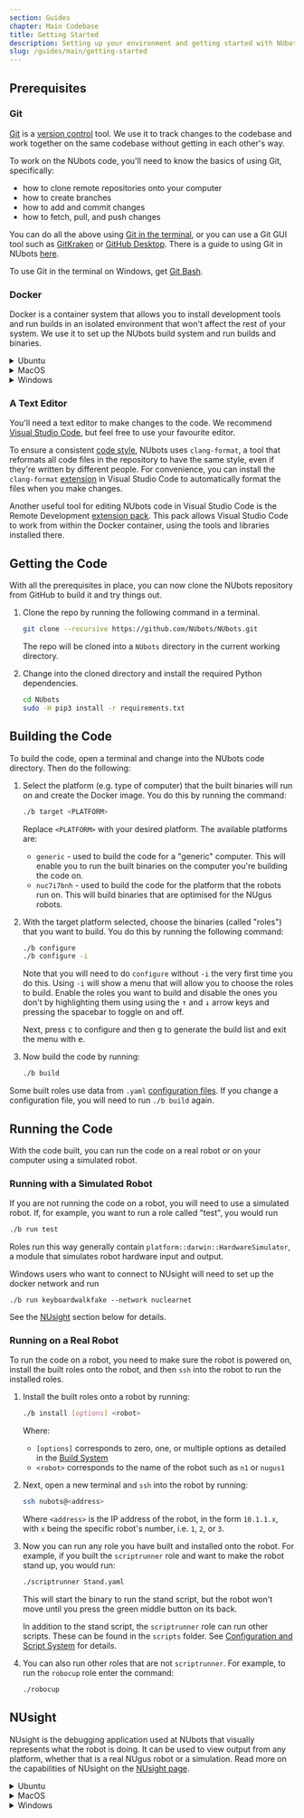 ```yaml
---
section: Guides
chapter: Main Codebase
title: Getting Started
description: Setting up your environment and getting started with NUbots development.
slug: /guides/main/getting-started
---
```


## Prerequisites

### Git

[Git](https://git-scm.com/) is a [version control](https://git-scm.com/book/en/v2/Getting-Started-About-Version-Control) tool. We use it to track changes to the codebase and work together on the same codebase without getting in each other's way.

To work on the NUbots code, you'll need to know the basics of using Git, specifically:

- how to clone remote repositories onto your computer
- how to create branches
- how to add and commit changes
- how to fetch, pull, and push changes

You can do all the above using [Git in the terminal](https://git-scm.com/docs/git), or you can use a Git GUI tool such as [GitKraken](https://www.gitkraken.com/) or [GitHub Desktop](https://desktop.github.com/).
There is a guide to using Git in NUbots [here](/guides/general/git).

<Alert type='info'>

To use Git in the terminal on Windows, get [Git Bash](https://gitforwindows.org/).

</Alert>

### Docker

Docker is a container system that allows you to install development tools and run builds in an isolated environment that won't affect the rest of your system. We use it to set up the NUbots build system and run builds and binaries.

<details>

<summary>Ubuntu</summary>

1. Add Docker's stable repository and update the apt package index.

   ```bash
   curl -fsSL https://download.docker.com/linux/ubuntu/gpg | sudo apt-key add -
   sudo add-apt-repository \
     "deb [arch=amd64] https://download.docker.com/linux/ubuntu \
     focal \
     stable"
   sudo add-apt-repository universe
   sudo apt update
   ```

   If you are on Linux Mint, this will give a malformed input error. Remove `[arch=amd64]` and rerun.

   ```bash
   sudo add-apt-repository \
    "deb https://download.docker.com/linux/ubuntu \
    focal \
    stable"
   ```

2. Install the latest version of Docker.

   ```bash
   sudo apt-get install docker-ce docker-ce-cli containerd.io
   sudo apt-get install python3 python3-pip
   ```

3. Add the current user to the Docker group, so you can run Docker commands without `sudo`.

   ```bash
   sudo usermod -aG docker "${USER}"
   ```

4. Reboot to make the group change take effect.

</details>

<details>

<summary> MacOS </summary>

1. Install Homebrew by following the instructions at [brew.sh](https://brew.sh/).

2. Install Python 3 and Docker using Homebrew.

   ```bash
   brew install python3
   brew cask install docker
   ```

3. Run the Docker Desktop app that was installed and ensure that Docker is running by checking that it shows a green dot in the app menu bar.

   ![Top right screenshot of a macOS system shows the Docker icon with a dropdown menu. The first line in the menu is highlighted and reads 'Docker desktop is running'.](./images/docker-running-mac.png)

4. Go to **Advanced settings** in Docker Desktop's **Preferences** and increase the memory available to containers to at least 4GB. By default Docker will allocate 2GB of memory to containers, which is not enough to build the NUbots docker image.

</details>

<details>

<summary>Windows</summary>

<Alert type='warning'>
  Currently, Windows 10 Pro, Enterprise, or Education is needed to use Docker.
</Alert>

1. Ensure your Windows build is at least 2004.

   - Press <kbd>WIN</kbd> + <kbd>R</kbd>.
   - Type `winver` and hit <kbd>Enter</kbd>.
   - Inspect the version to verify it is at least 2004. Upgrade Windows if not.

2. Enable WSL 2

   - Open Windows Powershell in administrator mode.
   - Run the following to install WSL:
     ```
     dism.exe /online /enable-feature /featurename:Microsoft-Windows-Subsystem-Linux /all /norestart
     ```
   - Run the following to enable the Virtual Machine Platform feature needed for WSL:
     ```
     dism.exe /online /enable-feature /featurename:VirtualMachinePlatform /all /norestart
     ```
   - Restart your computer.

3. Go to the Microsoft Store. Search for Ubuntu and install it. Launch Ubuntu.

4. Ensure Ubuntu is using WSL 2.

   - In Powershell, run `wsl --list --verbose`.
   - If the version is not 2, run `wsl --set-version ubuntu 2`.

5. Download and install [Docker for Windows](https://docs.docker.com/docker-for-windows/install/). Choose the latest stable version.

6. Configure Docker settings.
   - In the system tray, right-click the Docker icon and select **Settings**.
   - In **General**, enable the **Use the WSL 2 based engine** option.
   - In **Resources: WSL Integration** enable Ubuntu.

<Alert type='info'>The commands in the rest of this guide should be run in the WSL Ubuntu terminal except where specified to run them elsewhere, such as on a real robot.</Alert>

<Alert type='info'>

When you clone/download the code, you should do so in the WSL Ubuntu terminal, from your home folder. Outside of WSL, the path to the cloned NUbots code folder will be of the form `\\wsl$\Ubuntu\home\<USERNAME>\NUbots`, where `<USERNAME>` is the username you set up for Ubuntu. This path should be the one you use to open the code in text editors such as Visual Studio Code.

</Alert>

<Alert type='info'>

GitKraken will not allow you to open the repository outside of WSL. Use the steps described in this article to [set up your system to use GitKraken in WSL](https://medium.com/@chuckdries/installing-gitkraken-in-wsl-2-15bf6459f823).

</Alert>

<Alert type='info'>

To be able to copy and paste into the Ubuntu terminal, right-click on the bar at the top of the Ubuntu window. Then click on **Properties**, and enable **Use Ctrl+Shift+C/V as Copy/Paste** in the **Options** tab. Note that this is <kbd>Ctrl</kbd>+<kbd>Shift</kbd>+<kbd>C</kbd>/<kbd>V</kbd> not <kbd>Ctrl</kbd>+<kbd>C</kbd>/<kbd>V</kbd>.

</Alert>

</details>

### A Text Editor

You'll need a text editor to make changes to the code. We recommend [Visual Studio Code](https://code.visualstudio.com/Download), but feel free to use your favourite editor.

To ensure a consistent [code style](https://en.wikipedia.org/wiki/Programming_style), NUbots uses `clang-format`, a tool that reformats all code files in the repository to have the same style, even if they're written by different people. For convenience, you can install the `clang-format` [extension](https://marketplace.visualstudio.com/items?itemName=xaver.clang-format) in Visual Studio Code to automatically format the files when you make changes.

Another useful tool for editing NUbots code in Visual Studio Code is the Remote Development [extension pack](https://code.visualstudio.com/docs/remote/containers). This pack allows Visual Studio Code to work from within the Docker container, using the tools and libraries installed there.

## Getting the Code

With all the prerequisites in place, you can now clone the NUbots repository from GitHub to build it and try things out.

1. Clone the repo by running the following command in a terminal.

   ```bash
   git clone --recursive https://github.com/NUbots/NUbots.git
   ```

   The repo will be cloned into a `NUbots` directory in the current working directory.

2. Change into the cloned directory and install the required Python dependencies.

   ```bash
   cd NUbots
   sudo -H pip3 install -r requirements.txt
   ```

## Building the Code

To build the code, open a terminal and change into the NUbots code directory. Then do the following:

1. Select the platform (e.g. type of computer) that the built binaries will run on and create the Docker image. You do this by running the command:

   ```bash
   ./b target <PLATFORM>
   ```

   Replace `<PLATFORM>` with your desired platform. The available platforms are:

   - `generic` - used to build the code for a "generic" computer. This will enable you to run the built binaries on the computer you're building the code on.
   - `nuc7i7bnh` - used to build the code for the platform that the robots run on. This will build binaries that are optimised for the NUgus robots.

2. With the target platform selected, choose the binaries (called "roles") that you want to build. You do this by running the following command:

   ```bash
   ./b configure
   ./b configure -i
   ```

   Note that you will need to do `configure` without `-i` the very first time you do this. Using `-i` will show a menu that will allow you to choose the roles to build. Enable the roles you want to build and disable the ones you don't by highlighting them using using the <kbd>↑</kbd> and <kbd>↓</kbd> arrow keys and pressing the spacebar to toggle on and off.

   Next, press <kbd>c</kbd> to configure and then <kbd>g</kbd> to generate the build list and exit the menu with <kbd>e</kbd>.

3. Now build the code by running:

   ```bash
   ./b build
   ```

<Alert type='info'>

Some built roles use data from `.yaml` [configuration files](/system/foundations/config-script). If you change a configuration file, you will need to run `./b build` again.

</Alert>

## Running the Code

With the code built, you can run the code on a real robot or on your computer using a simulated robot.

### Running with a Simulated Robot

If you are not running the code on a robot, you will need to use a simulated robot. If, for example, you want to run a role called "test", you would run

```bash
./b run test
```

Roles run this way generally contain `platform::darwin::HardwareSimulator`, a module that simulates robot hardware input and output.

<Alert>

Windows users who want to connect to NUsight will need to set up the docker network and run

```
./b run keyboardwalkfake --network nuclearnet
```

See the [NUsight](#nusight) section below for details.

</Alert>

### Running on a Real Robot

To run the code on a robot, you need to make sure the robot is powered on, install the built roles onto the robot, and then `ssh` into the robot to run the installed roles.

1. Install the built roles onto a robot by running:

   ```bash
   ./b install [options] <robot>
   ```

   Where:

   - `[options]` corresponds to zero, one, or multiple options as detailed in the [Build System](/system/foundations/build-system#install)
   - `<robot>` corresponds to the name of the robot such as `n1` or `nugus1`

2. Next, open a new terminal and `ssh` into the robot by running:

   ```bash
   ssh nubots@<address>
   ```

   Where `<address>` is the IP address of the robot, in the form `10.1.1.x`, with `x` being the specific robot's number, i.e. `1`, `2`, or `3`.

3. Now you can run any role you have built and installed onto the robot. For example, if you built the `scriptrunner` role and want to make the robot stand up, you would run:

   ```bash
   ./scriptrunner Stand.yaml
   ```

   This will start the binary to run the stand script, but the robot won't move until you press the green middle button on its back.

   In addition to the stand script, the `scriptrunner` role can run other scripts. These can be found in the `scripts` folder. See [Configuration and Script System](/system/foundations/config-script) for details.

4. You can also run other roles that are not `scriptrunner`. For example, to run the `robocup` role enter the command:

   ```bash
   ./robocup
   ```

## NUsight

NUsight is the debugging application used at NUbots that visually represents what the robot is doing. It can be used to view output from any platform, whether that is a real NUgus robot or a simulation. Read more on the capabilities of NUsight on the [NUsight page](/system/tools/nusight).

<details>

<summary>Ubuntu</summary>

1. Get NUsight and move into the new directory by running

   ```bash
   git clone https://github.com/NUbots/NUsight2.git NUsight
   cd NUsight
   ```

2. Install Node.js by running

   ```bash
   sudo apt install node
   ```

3. Configure the package repository and install yarn by running

   ```bash
   curl -sS https://dl.yarnpkg.com/debian/pubkey.gpg | sudo apt-key add -
   echo "deb https://dl.yarnpkg.com/debian/ stable main" | sudo tee /etc/apt/sources.list.d/yarn.list
   sudo apt update && sudo apt install yarn
   ```

4. Get the dependencies for NUsight by running

   ```bash
   yarn
   ```

5. Build NUsight by running

   ```bash
   yarn build
   ```

6. Find the IP address of the Docker container. Run

   ```bash
   ifconfig
   ```

   There will be an entry called `docker`. Find the address after the word `broadcast`. We will refer to this address as `<ADDRESS>`.

7. Run the following command to run NUsight

   ```bash
   yarn prod --address <ADDRESS>
   ```

   <Alert type='info'>

   If you are on the NUbots lab network `epsilon-z` you do not need the `--address` argument. Just run `yarn prod`.

   </Alert>

   <Alert type='info'>

   The IP address for the Docker container will not exist until you run a binary in it. See [Running with a Simulated Robot](#running-with-a-simulated-robot) for instructions.

   </Alert>

8. Open up in your browser the link that is given as output in the terminal, [localhost:9090](localhost:9090).

</details>

<details>

<summary> MacOS </summary>

<Alert type='info'>

You will need Homebrew for this. If you have completed the Docker step previously, you should have Homebrew. If not, install from [brew.sh](https://brew.sh/).

</Alert>

1. Get NUsight and cd into the directory by running

   ```bash
   git clone https://github.com/NUbots/NUsight2.git NUsight
   cd NUsight
   ```

2. Install node and yarn with Homebrew

   ```bash
   brew install node
   brew install yarn
   ```

3. Get the dependencies for NUsight by running

   ```bash
   yarn
   ```

4. Build NUsight by running

   ```bash
   yarn build
   ```

5. Find the IP address of the Docker container. Run

   ```bash
   ifconfig
   ```

   There will be an entry called `docker`. Find the address after the word `inet`. We will refer to this address as `<ADDRESS>`.

6. Run the following command to run NUsight

   ```bash
   yarn prod --address <ADDRESS>
   ```

   <Alert type='info'>

   If you are on the NUbots lab network `epsilon-z` you do not need the `--address` argument. Just run `yarn prod`.

   </Alert>

   <Alert type='info'>

   The IP address for the Docker container will not exist until you run a binary in it. See [Running with a Simulated Robot](#running-with-a-simulated-robot) for instructions.

   </Alert>

7. Open up in your browser the link that is given as output in the terminal, [localhost:9090](localhost:9090).

</details>

<details>

<summary> Windows </summary>

1. Get NUsight and cd into the directory by running

   ```bash
   git clone https://github.com/NUbots/NUsight2.git NUsight
   cd NUsight
   ```

2. Create the Docker nuclearnet network to allow communication between the NUsight Docker container and the NUbots Docker container.

   ```bash
   docker network create nuclearnet
   ```

3. Make the Docker script executable by running

   ```bash
   chmod +x ./docker
   ```

4. Install the NUsight dependencies in the container and build NUsight for prod in the container

   ```bash
   ./docker yarn
   ./docker yarn build
   ```

5. Inspect the network to find the NUbots container's IP address

   ```bash
   docker inspect --format='{{range .NetworkSettings.Networks}}{{.IPAddress}}{{end}}' nubots_generic
   ```

   The IP address given will be referred to as `<ADDRESS>`. You will need to be running a binary in NUbots or this will not work. See the info bubble below.

   <Alert type='info'>

   The IP address for the Docker container will not exist unless you are run a binary in it. See [Running with a Simulated Robot](#running-with-a-simulated-robot) for instructions.

   </Alert>

6. Run NUsight with the NUbots container address

   ```bash
   ./docker yarn prod --address <ADDRESS>
   ```

7. Open up in your browser the link that is given as output in the terminal, [localhost:9090](localhost:9090).

</details>
